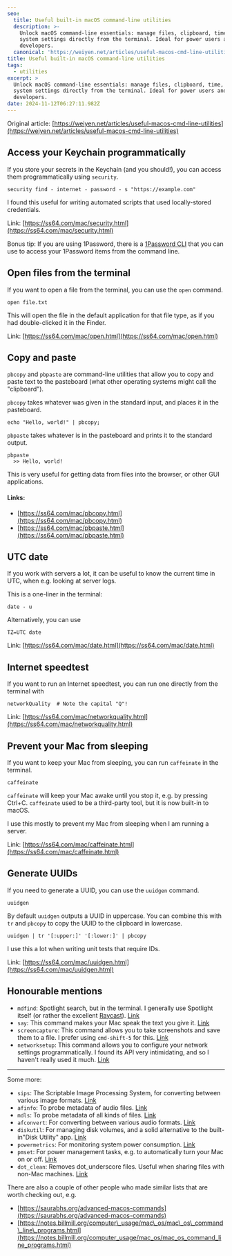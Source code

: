 ```yaml
---
seo:
  title: Useful built-in macOS command-line utilities
  description: >-
    Unlock macOS command-line essentials: manage files, clipboard, time, and
    system settings directly from the terminal. Ideal for power users and
    developers.
  canonical: 'https://weiyen.net/articles/useful-macos-cmd-line-utilities'
title: Useful built-in macOS command-line utilities
tags:
  - utilities
excerpt: >
  Unlock macOS command-line essentials: manage files, clipboard, time, and
  system settings directly from the terminal. Ideal for power users and
  developers.
date: 2024-11-12T06:27:11.982Z
---
```


Original article: [https://weiyen.net/articles/useful-macos-cmd-line-utilities](https://weiyen.net/articles/useful-macos-cmd-line-utilities)

## Access your Keychain programmatically

If you store your secrets in the Keychain (and you should!), you can access them programmatically using `security`.

```
security find - internet - password - s "https://example.com"
```

I found this useful for writing automated scripts that used locally-stored credentials.

Link: [https://ss64.com/mac/security.html](https://ss64.com/mac/security.html)

Bonus tip: If you are using 1Password, there is a [1Password CLI](https://developer.1password.com/docs/cli/get-started/) that you can use to access your 1Password items from the command line.

## Open files from the terminal

If you want to open a file from the terminal, you can use the `open` command.

```
open file.txt
```

This will open the file in the default application for that file type, as if you had double-clicked it in the Finder.

Link: [https://ss64.com/mac/open.html](https://ss64.com/mac/open.html)

## Copy and paste

`pbcopy` and `pbpaste` are command-line utilities that allow you to copy and paste text to the pasteboard (what other operating systems might call the "clipboard").

`pbcopy` takes whatever was given in the standard input, and places it in the pasteboard.

```
echo "Hello, world!" | pbcopy;
```

`pbpaste` takes whatever is in the pasteboard and prints it to the standard output.

```
pbpaste
  >> Hello, world!
```

This is very useful for getting data from files into the browser, or other GUI applications.

#### Links:

* [https://ss64.com/mac/pbcopy.html](https://ss64.com/mac/pbcopy.html)
* [https://ss64.com/mac/pbpaste.html](https://ss64.com/mac/pbpaste.html)

## UTC date

If you work with servers a lot, it can be useful to know the current time in UTC, when e.g. looking at server logs.

This is a one-liner in the terminal:

```
date - u
```

Alternatively, you can use

```
TZ=UTC date
```

Link: [https://ss64.com/mac/date.html](https://ss64.com/mac/date.html)

## Internet speedtest

If you want to run an Internet speedtest, you can run one directly from the terminal with

```
networkQuality  # Note the capital "Q"!
```

Link: [https://ss64.com/mac/networkquality.html](https://ss64.com/mac/networkquality.html)

## Prevent your Mac from sleeping

If you want to keep your Mac from sleeping, you can run `caffeinate` in the terminal.

```
caffeinate
```

`caffeinate` will keep your Mac awake until you stop it, e.g. by pressing Ctrl+C. `caffeinate` used to be a third-party tool, but it is now built-in to macOS.

I use this mostly to prevent my Mac from sleeping when I am running a server.

Link: [https://ss64.com/mac/caffeinate.html](https://ss64.com/mac/caffeinate.html)

## Generate UUIDs

If you need to generate a UUID, you can use the `uuidgen` command.

```
uuidgen
```

By default `uuidgen` outputs a UUID in uppercase. You can combine this with `tr` and `pbcopy` to copy the UUID to the clipboard in lowercase.

```
uuidgen | tr '[:upper:]' '[:lower:]' | pbcopy
```

I use this a lot when writing unit tests that require IDs.

Link: [https://ss64.com/mac/uuidgen.html](https://ss64.com/mac/uuidgen.html)

## Honourable mentions

* `mdfind`: Spotlight search, but in the terminal. I generally use Spotlight itself (or rather the excellent [Raycast](https://www.raycast.com/)). [Link](https://ss64.com/mac/mdfind.html)
* `say`: This command makes your Mac speak the text you give it. [Link](https://ss64.com/mac/say.html)
* `screencapture`: This command allows you to take screenshots and save them to a file. I prefer using `cmd-shift-5` for this. [Link](https://ss64.com/mac/screencapture.html)
* `networksetup`: This command allows you to configure your network settings programmatically. I found its API very intimidating, and so I haven't really used it much. [Link](https://ss64.com/mac/networksetup.html)

***

Some more:

* `sips`: The Scriptable Image Processing System, for converting between various image formats. [Link](https://ss64.com/mac/sips.html)
* `afinfo`: To probe metadata of audio files. [Link](https://ss64.com/mac/afinfo.html)
* `mdls`: To probe metadata of all kinds of files. [Link](https://ss64.com/mac/mdls.html)
* `afconvert`: For converting between various audio formats. [Link](https://ss64.com/mac/afconvert.html)
* `diskutil`: For managing disk volumes, and a solid alternative to the built-in"Disk Utility" app. [Link](https://ss64.com/mac/diskutil.html)
* `powermetrics`: For monitoring system power consumption. [Link](https://ss64.com/mac/powermetrics.html)
* `pmset`: For power management tasks, e.g. to automatically turn your Mac on or off. [Link](https://ss64.com/mac/pmset.html)
* `dot_clean`: Removes dot\_underscore files. Useful when sharing files with non-Mac machines. [Link](https://ss64.com/mac/dot_clean.html)

There are also a couple of other people who made similar lists that are worth checking out, e.g.

* [https://saurabhs.org/advanced-macos-commands](https://saurabhs.org/advanced-macos-commands)
* [https://notes.billmill.org/computer\_usage/mac\_os/mac\_os\_command\_line\_programs.html](https://notes.billmill.org/computer_usage/mac_os/mac_os_command_line_programs.html)
